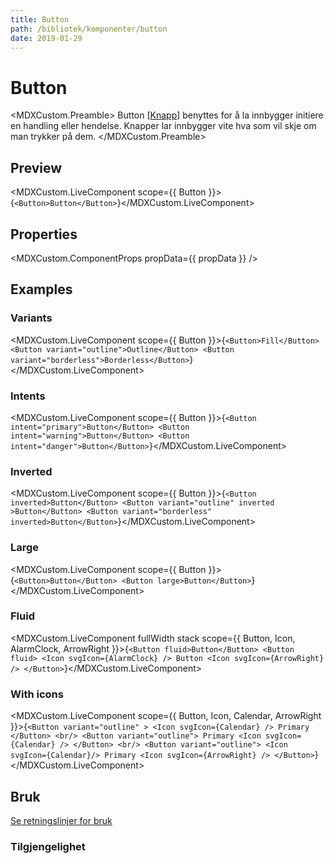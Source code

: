 ```yaml
---
title: Button
path: /bibliotek/komponenter/button
date: 2019-01-29
---
```



# Button

<MDXCustom.Preamble>
  Button [<a href="/monstre/knapp-button">Knapp</a>] benyttes for å la innbygger initiere en handling eller hendelse. Knapper lar innbygger
  vite hva som vil skje om man trykker på dem.
</MDXCustom.Preamble>

## Preview

<MDXCustom.LiveComponent scope={{ Button }}>{`<Button>Button</Button>`}</MDXCustom.LiveComponent>

## Properties

<MDXCustom.ComponentProps propData={{ propData }} />

## Examples

### Variants

<MDXCustom.LiveComponent scope={{ Button }}>{`
  <Button>Fill</Button>
  <Button variant="outline">Outline</Button>
  <Button variant="borderless">Borderless</Button>
`}</MDXCustom.LiveComponent>

### Intents

<MDXCustom.LiveComponent scope={{ Button }}>{`
  <Button intent="primary">Button</Button>
  <Button intent="warning">Button</Button>
  <Button intent="danger">Button</Button>
`}</MDXCustom.LiveComponent>

### Inverted

<MDXCustom.LiveComponent scope={{ Button }}>{`
  <Button inverted>Button</Button>
  <Button variant="outline" inverted >Button</Button>
  <Button variant="borderless" inverted>Button</Button>
`}</MDXCustom.LiveComponent>

### Large

<MDXCustom.LiveComponent scope={{ Button }}>{`
  <Button>Button</Button>
  <Button large>Button</Button>
`}</MDXCustom.LiveComponent>

### Fluid

<MDXCustom.LiveComponent fullWidth stack scope={{ Button, Icon, AlarmClock, ArrowRight }}>{`
    <Button fluid>Button</Button>
    <Button fluid>
      <Icon svgIcon={AlarmClock} />
      Button
    <Icon svgIcon={ArrowRight} />
    </Button>
`}</MDXCustom.LiveComponent>

### With icons

<MDXCustom.LiveComponent scope={{ Button, Icon, Calendar, ArrowRight }}>{`
  <Button variant="outline" >
      <Icon svgIcon={Calendar} />
    Primary
  </Button>
  <br/>
  <Button variant="outline">
    Primary
      <Icon svgIcon={Calendar} />
  </Button>
  <br/>
  <Button variant="outline">
      <Icon svgIcon={Calendar}/>
    Primary
      <Icon svgIcon={ArrowRight} />
  </Button>
`}</MDXCustom.LiveComponent>

## Bruk

<a href="/patterns/knapp-button">Se retningslinjer for bruk</a>

### Tilgjengelighet
